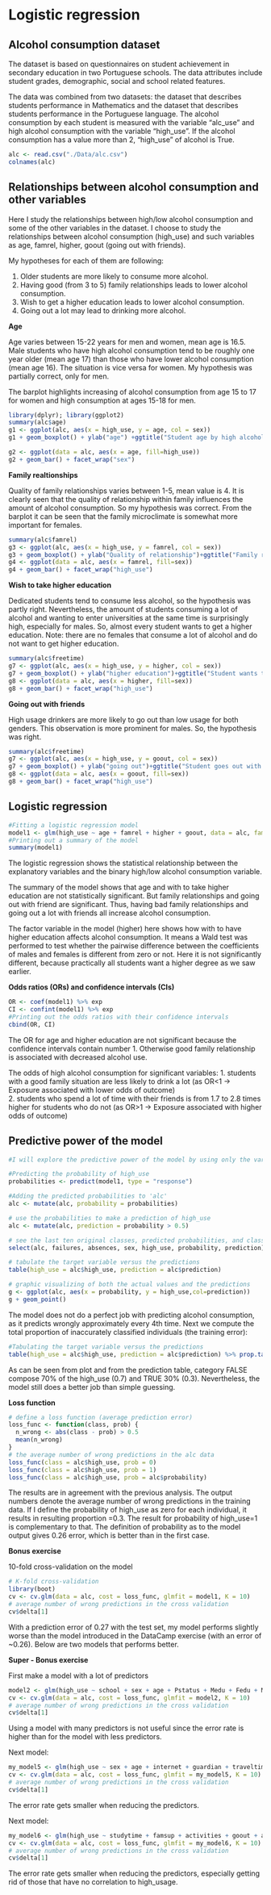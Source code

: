 # Logistic regression 

## Alcohol consumption dataset

The dataset is based on questionnaires on student achievement in secondary education in two Portuguese schools. The data attributes include student grades, demographic, social and school related features. 

The data was combined from two datasets: the dataset that describes students performance in Mathematics and the dataset that describes students performance in the Portuguese language. The alcohol consumption by each student is measured with the variable "alc_use" and high alcohol consumption with the variable "high_use". If the alcohol consumption has a value more than 2, "high_use" of alcohol is True.

```r
alc <- read.csv("./Data/alc.csv")
colnames(alc)
```

## Relationships between alcohol consumption and other variables

Here I study the relationships between high/low alcohol consumption and some of the other variables in the dataset. I choose to study the relationships between alcohol consumption (high_use) and such variables as age, famrel, higher, goout (going out with friends).

My hypotheses for each of them are following:

1. Older students are more likely to consume more alcohol.
2. Having good (from 3 to 5) family relationships leads to lower alcohol consumption.
3. Wish to get a higher education leads to lower alcohol consumption.
4. Going out a lot may lead to drinking more alcohol.

**Age**

Age varies between 15-22 years for men and women, mean age is 16.5. Male students who have high alcohol consumption tend to be roughly one year older (mean age 17) than those who have lower alcohol consumption (mean age 16). The situation is vice versa for women. My hypothesis was partially correct, only for men.

The barplot highlights increasing of alcohol consumption from age 15 to 17 for women and high consumption at ages 15-18 for men.

```r
library(dplyr); library(ggplot2)
summary(alc$age)
g1 <- ggplot(alc, aes(x = high_use, y = age, col = sex))
g1 + geom_boxplot() + ylab("age") +ggtitle("Student age by high alcohol use and sex")

g2 <- ggplot(data = alc, aes(x = age, fill=high_use))
g2 + geom_bar() + facet_wrap("sex")
```

**Family realtionships**

Quality of family relationships varies between 1-5, mean value is 4.
It is clearly seen that the quality of relationship within family influences the amount of alcohol consumption. So my hypothesis was correct.
From the barplot it can be seen that the family microclimate is somewhat more important for females. 

```r
summary(alc$famrel)
g3 <- ggplot(alc, aes(x = high_use, y = famrel, col = sex))
g3 + geom_boxplot() + ylab("Quality of relationship")+ggtitle("Family realtionships")
g4 <- ggplot(data = alc, aes(x = famrel, fill=sex))
g4 + geom_bar() + facet_wrap("high_use")
```

**Wish to take higher education**

Dedicated students tend to consume less alcohol, so the hypothesis was partly right. Nevertheless, the amount of students consuming a lot of alcohol and wanting to enter universities at the same time is surprisingly high, especially for males. So, almost every student wants to get a higher education. Note: there are no females that consume a lot of alcohol and do not want to get higher education.   

```r
summary(alc$freetime)
g7 <- ggplot(alc, aes(x = high_use, y = higher, col = sex))
g7 + geom_boxplot() + ylab("higher education")+ggtitle("Student wants to take higher education")
g8 <- ggplot(data = alc, aes(x = higher, fill=sex))
g8 + geom_bar() + facet_wrap("high_use")
```

**Going out with friends**

High usage drinkers are more likely to go out than low usage for both genders. This observation is more prominent for males. So, the hypothesis was right.

```r
summary(alc$freetime)
g7 <- ggplot(alc, aes(x = high_use, y = goout, col = sex))
g7 + geom_boxplot() + ylab("going out")+ggtitle("Student goes out with friends")
g8 <- ggplot(data = alc, aes(x = goout, fill=sex))
g8 + geom_bar() + facet_wrap("high_use")
```

## Logistic regression

```r
#Fitting a logistic regression model 
model1 <- glm(high_use ~ age + famrel + higher + goout, data = alc, family = "binomial")
#Printing out a summary of the model
summary(model1)
```

The logistic regression shows the statistical relationship between the explanatory variables and the binary high/low alcohol consumption variable. 

The summary of the model shows that age and with to take higher education are not statistically significant. But family relationships and going out with friend are significant. Thus, having bad family relationships and going out a lot with friends all increase alcohol consumption.

The factor variable in the model (higher) here shows how with to have higher education affects alcohol consumption. It means a Wald test was performed to test whether the pairwise difference between the coefficients of males and females is different from zero or not. Here it is not significantly different, because practically all students want a higher degree as we saw earlier.

**Odds ratios (ORs) and confidence intervals (CIs)**

```r
OR <- coef(model1) %>% exp
CI <- confint(model1) %>% exp
#Printing out the odds ratios with their confidence intervals
cbind(OR, CI)
```
The OR for age and higher education are not significant because the confidence intervals contain number 1. Otherwise good family relationship is associated with decreased alcohol use. 

The odds of high alcohol consumption for significant variables:
1. students with a good family situation are less likely to drink a lot (as OR<1 -> Exposure associated with lower odds of outcome)  
2. students who spend a lot of time with their friends is from 1.7 to 2.8 times higher for students who do not (as OR>1 -> Exposure associated with higher odds of outcome)


## Predictive power of the model

```r
#I will explore the predictive power of the model by using only the variables with a statistically significant relationship with alcohol consumption. 

#Predicting the probability of high_use
probabilities <- predict(model1, type = "response")

#Adding the predicted probabilities to 'alc'
alc <- mutate(alc, probability = probabilities)

# use the probabilities to make a prediction of high_use
alc <- mutate(alc, prediction = probability > 0.5)

```

```r
# see the last ten original classes, predicted probabilities, and class predictions
select(alc, failures, absences, sex, high_use, probability, prediction) %>% tail(10)  
```

```r

# tabulate the target variable versus the predictions
table(high_use = alc$high_use, prediction = alc$prediction)

# graphic visualizing of both the actual values and the predictions
g <- ggplot(alc, aes(x = probability, y = high_use,col=prediction))
g + geom_point()

```

The model does not do a perfect job with predicting alcohol consumption, as it predicts wrongly approximately every 4th time.
Next we compute the total proportion of inaccurately classified individuals (the training error):

```r
#Tabulating the target variable versus the predictions
table(high_use = alc$high_use, prediction = alc$prediction) %>% prop.table() %>% addmargins()
```

As can be seen from plot and from the prediction table, category FALSE compose 70% of the high_use (0.7) and TRUE 30% (0.3). 
Nevertheless, the model still does a better job than simple guessing.

**Loss function**

```r
# define a loss function (average prediction error)
loss_func <- function(class, prob) {
  n_wrong <- abs(class - prob) > 0.5
  mean(n_wrong)
}
# the average number of wrong predictions in the alc data
loss_func(class = alc$high_use, prob = 0)
loss_func(class = alc$high_use, prob = 1)
loss_func(class = alc$high_use, prob = alc$probability)
```

The results are in agreement with the previous analysis. The output numbers denote the average number of wrong predictions in the training data. If I define the probability of high_use as zero for each individual, it results in resulting proportion =0.3. The result for probability of high_use=1 is complementary to that. The definition of probability as to the model output gives 0.26 error, which is better than in the first case. 

**Bonus exercise**

10-fold cross-validation on the model  

```r
# K-fold cross-validation
library(boot)
cv <- cv.glm(data = alc, cost = loss_func, glmfit = model1, K = 10)
# average number of wrong predictions in the cross validation
cv$delta[1]
```
With a prediction error of 0.27 with the test set, my model performs slightly worse than the model introduced in the DataCamp exercise (with an error of ~0.26). Below are two models that performs better.


**Super - Bonus exercise**

First make a model with a lot of predictors

```r
model2 <- glm(high_use ~ school + sex + age + Pstatus + Medu + Fedu + Mjob + Fjob + reason + nursery + internet + guardian + traveltime + studytime + failures + schoolsup + famsup + paid + activities + higher + romantic + famrel + freetime + goout + health + absences + G1 + G2+ G3, data = alc, family = "binomial")
cv <- cv.glm(data = alc, cost = loss_func, glmfit = model2, K = 10)
# average number of wrong predictions in the cross validation
cv$delta[1]
```
Using a model with many predictors is not useful since the error rate is higher than for the model with less predictors.

Next model:
```r
my_model5 <- glm(high_use ~ sex + age + internet + guardian + traveltime + studytime + failures + schoolsup + famsup + paid + activities + higher + romantic + famrel + freetime + goout + health + absences + G1 + G2+ G3, data = alc, family = "binomial")
cv <- cv.glm(data = alc, cost = loss_func, glmfit = my_model5, K = 10)
# average number of wrong predictions in the cross validation
cv$delta[1]
```
The error rate gets smaller when reducing the predictors.


Next model:
```r
my_model6 <- glm(high_use ~ studytime + famsup + activities + goout + absences, data = alc, family = "binomial")
cv <- cv.glm(data = alc, cost = loss_func, glmfit = my_model6, K = 10)
# average number of wrong predictions in the cross validation
cv$delta[1]
```
The error rate gets smaller when reducing the predictors, especially getting rid of those that have no correlation to high_usage.






